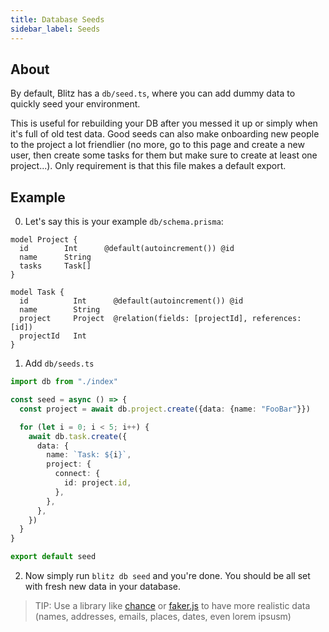 ```yaml
---
title: Database Seeds
sidebar_label: Seeds
---
```


## About

By default, Blitz has a `db/seed.ts`, where you can add dummy data to quickly seed your environment.

This is useful for rebuilding your DB after you messed it up or simply when it's full of old test data. Good seeds can also make onboarding new people to the project a lot friendlier (no more, go to this page and create a new user, then create some tasks for them but make sure to create at least one project...). Only requirement is that this file makes a default export.

## Example

0. Let's say this is your example `db/schema.prisma`:

```prisma
model Project {
  id        Int      @default(autoincrement()) @id
  name      String
  tasks     Task[]
}

model Task {
  id          Int      @default(autoincrement()) @id
  name        String
  project     Project  @relation(fields: [projectId], references: [id])
  projectId   Int
}
```

1. Add `db/seeds.ts`

```ts
import db from "./index"

const seed = async () => {
  const project = await db.project.create({data: {name: "FooBar"}})

  for (let i = 0; i < 5; i++) {
    await db.task.create({
      data: {
        name: `Task: ${i}`,
        project: {
          connect: {
            id: project.id,
          },
        },
      },
    })
  }
}

export default seed
```

2. Now simply run `blitz db seed` and you're done. You should be all set with fresh new data in your database.

> TIP: Use a library like [chance](https://chancejs.com/) or [faker.js](https://github.com/Marak/Faker.js) to have more realistic data (names, addresses, emails, places, dates, even lorem ipsusm)
